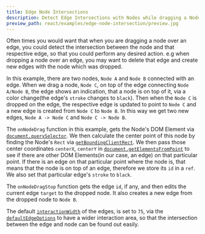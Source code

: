 ```yaml
---
title: Edge Node Intersections
description: Detect Edge Intersections with Nodes while dragging a Node.
preview_path: react/examples/edge-node-intersection/preview.jpg
---
```




<ExampleLayout>

Often times you would want that when you are dragging a node over an edge, you could detect the intersection between the node and that respective edge, so that you could perform any desired action. e.g when dropping a node over an edge, you may want to delete that edge and create new edges with the node which was dropped.

In this example, there are two nodes, `Node A` and `Node B` connected with an edge. When we drag a node, `Node C`, on top of the edge connecting `Node A/Node B`, the edge shows an indication, that a node is on top of it, via a color change(the edge's `stroke` changes to `black`). Then when the `Node C` is dropped on the edge, the respective edge is updated to point to `Node C` and a new edge is created from `Node C` to `Node B`. In this way we get two new edges, `Node A -> Node C` and `Node C -> Node B`. 

The `onNodeDrag` function in this example, gets the Node's DOM Element via [`document.querySelector`](https://developer.mozilla.org/en-US/docs/Web/API/Document/querySelector). We then calculate the center point of this node by finding the Node's `Rect` via [`getBoundingClientRect`](https://developer.mozilla.org/en-US/docs/Web/API/Element/getBoundingClientRect). We then pass those center coordinates `centerX`, `centerY` in [`document.getElementsFromPoint`](https://developer.mozilla.org/en-US/docs/Web/API/Document/elementsFromPoint) to see if there are other DOM Elements(in our case, an edge) on that particular point. If there is an edge on that particular point where the node is, that means that the node is on top of an edge, therefore we store its `id` in a `ref`. We also set that particular edge's `stroke` to `black`.

The `onNodeDragStop` function gets the edge `id`, if any, and then edits the current edge `target` to the dropped node. It also creates a new edge from the dropped node to `Node B`.

The default [`interactionWidth`](/api-reference/types/default-edge-options#interaction-width) of the edges, is set to `75`, via the [`defaultEdgeOptions`](/api-reference/react-flow#default-edge-options) to have a wider interaction area, so that the intersection between the edge and node can be found out easily.

<RemoteCodeViewer
  route="examples/edges/edge-node-intersection"
  framework="react"
/>

</ExampleLayout>
